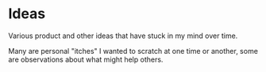 # Ideas

Various product and other ideas that have stuck in my mind over time.

Many are personal "itches" I wanted to scratch at one time or another, some are observations about what might help others.

